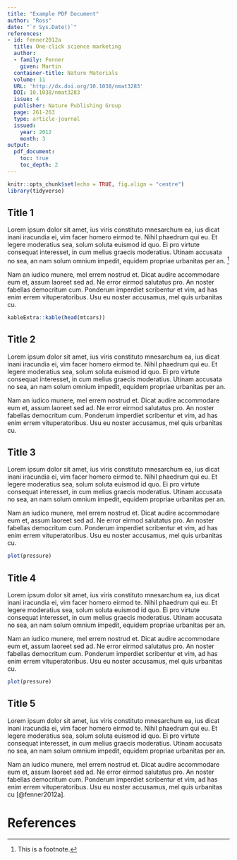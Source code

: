 ```yaml
---
title: "Example PDF Document"
author: "Ross"
date: "`r Sys.Date()`"
references:
- id: fenner2012a
  title: One-click science marketing
  author:
  - family: Fenner
    given: Martin
  container-title: Nature Materials
  volume: 11
  URL: 'http://dx.doi.org/10.1038/nmat3283'
  DOI: 10.1038/nmat3283
  issue: 4
  publisher: Nature Publishing Group
  page: 261-263
  type: article-journal
  issued:
    year: 2012
    month: 3
output:
  pdf_document:
    toc: true
    toc_depth: 2
---
```



```r
knitr::opts_chunk$set(echo = TRUE, fig.align = "centre")
library(tidyverse)
```

## Title 1

Lorem ipsum dolor sit amet, ius viris constituto mnesarchum ea, ius dicat inani iracundia ei, vim facer homero eirmod te. Nihil phaedrum qui eu. Et legere moderatius sea, solum soluta euismod id quo. Ei pro virtute consequat interesset, in cum melius graecis moderatius. Utinam accusata no sea, an nam solum omnium impedit, equidem propriae urbanitas per an. [^1]

 [^1]: This is a footnote.

Nam an iudico munere, mel errem nostrud et. Dicat audire accommodare eum et, assum laoreet sed ad. Ne error eirmod salutatus pro. An noster fabellas democritum cum. Ponderum imperdiet scribentur et vim, ad has enim errem vituperatoribus. Usu eu noster accusamus, mel quis urbanitas cu.

```r
kableExtra::kable(head(mtcars))
```

## Title 2

Lorem ipsum dolor sit amet, ius viris constituto mnesarchum ea, ius dicat inani iracundia ei, vim facer homero eirmod te. Nihil phaedrum qui eu. Et legere moderatius sea, solum soluta euismod id quo. Ei pro virtute consequat interesset, in cum melius graecis moderatius. Utinam accusata no sea, an nam solum omnium impedit, equidem propriae urbanitas per an.

Nam an iudico munere, mel errem nostrud et. Dicat audire accommodare eum et, assum laoreet sed ad. Ne error eirmod salutatus pro. An noster fabellas democritum cum. Ponderum imperdiet scribentur et vim, ad has enim errem vituperatoribus. Usu eu noster accusamus, mel quis urbanitas cu.

## Title 3

Lorem ipsum dolor sit amet, ius viris constituto mnesarchum ea, ius dicat inani iracundia ei, vim facer homero eirmod te. Nihil phaedrum qui eu. Et legere moderatius sea, solum soluta euismod id quo. Ei pro virtute consequat interesset, in cum melius graecis moderatius. Utinam accusata no sea, an nam solum omnium impedit, equidem propriae urbanitas per an.

Nam an iudico munere, mel errem nostrud et. Dicat audire accommodare eum et, assum laoreet sed ad. Ne error eirmod salutatus pro. An noster fabellas democritum cum. Ponderum imperdiet scribentur et vim, ad has enim errem vituperatoribus. Usu eu noster accusamus, mel quis urbanitas cu.

```r
plot(pressure)
```

## Title 4

Lorem ipsum dolor sit amet, ius viris constituto mnesarchum ea, ius dicat inani iracundia ei, vim facer homero eirmod te. Nihil phaedrum qui eu. Et legere moderatius sea, solum soluta euismod id quo. Ei pro virtute consequat interesset, in cum melius graecis moderatius. Utinam accusata no sea, an nam solum omnium impedit, equidem propriae urbanitas per an.

Nam an iudico munere, mel errem nostrud et. Dicat audire accommodare eum et, assum laoreet sed ad. Ne error eirmod salutatus pro. An noster fabellas democritum cum. Ponderum imperdiet scribentur et vim, ad has enim errem vituperatoribus. Usu eu noster accusamus, mel quis urbanitas cu.


```r
plot(pressure)
```


## Title 5

Lorem ipsum dolor sit amet, ius viris constituto mnesarchum ea, ius dicat inani iracundia ei, vim facer homero eirmod te. Nihil phaedrum qui eu. Et legere moderatius sea, solum soluta euismod id quo. Ei pro virtute consequat interesset, in cum melius graecis moderatius. Utinam accusata no sea, an nam solum omnium impedit, equidem propriae urbanitas per an.

Nam an iudico munere, mel errem nostrud et. Dicat audire accommodare eum et, assum laoreet sed ad. Ne error eirmod salutatus pro. An noster fabellas democritum cum. Ponderum imperdiet scribentur et vim, ad has enim errem vituperatoribus. Usu eu noster accusamus, mel quis urbanitas cu [@fenner2012a].


# References

